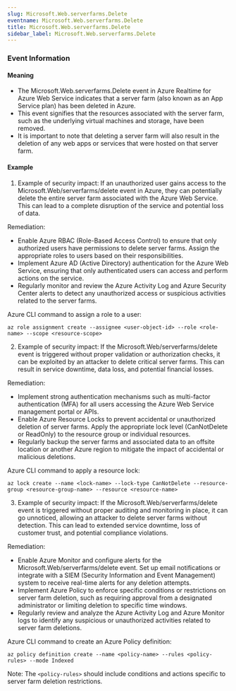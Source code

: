 ```yaml
--- 
slug: Microsoft.Web.serverfarms.Delete
eventname: Microsoft.Web.serverfarms.Delete
title: Microsoft.Web.serverfarms.Delete
sidebar_label: Microsoft.Web.serverfarms.Delete
---
```

                       
### Event Information

#### Meaning

- The Microsoft.Web.serverfarms.Delete event in Azure Realtime for Azure Web Service indicates that a server farm (also known as an App Service plan) has been deleted in Azure.
- This event signifies that the resources associated with the server farm, such as the underlying virtual machines and storage, have been removed.
- It is important to note that deleting a server farm will also result in the deletion of any web apps or services that were hosted on that server farm.

#### Example

1. Example of security impact: If an unauthorized user gains access to the Microsoft.Web/serverfarms/delete event in Azure, they can potentially delete the entire server farm associated with the Azure Web Service. This can lead to a complete disruption of the service and potential loss of data.

Remediation:
- Enable Azure RBAC (Role-Based Access Control) to ensure that only authorized users have permissions to delete server farms. Assign the appropriate roles to users based on their responsibilities.
- Implement Azure AD (Active Directory) authentication for the Azure Web Service, ensuring that only authenticated users can access and perform actions on the service.
- Regularly monitor and review the Azure Activity Log and Azure Security Center alerts to detect any unauthorized access or suspicious activities related to the server farms.

Azure CLI command to assign a role to a user:
```
az role assignment create --assignee <user-object-id> --role <role-name> --scope <resource-scope>
```

2. Example of security impact: If the Microsoft.Web/serverfarms/delete event is triggered without proper validation or authorization checks, it can be exploited by an attacker to delete critical server farms. This can result in service downtime, data loss, and potential financial losses.

Remediation:
- Implement strong authentication mechanisms such as multi-factor authentication (MFA) for all users accessing the Azure Web Service management portal or APIs.
- Enable Azure Resource Locks to prevent accidental or unauthorized deletion of server farms. Apply the appropriate lock level (CanNotDelete or ReadOnly) to the resource group or individual resources.
- Regularly backup the server farms and associated data to an offsite location or another Azure region to mitigate the impact of accidental or malicious deletions.

Azure CLI command to apply a resource lock:
```
az lock create --name <lock-name> --lock-type CanNotDelete --resource-group <resource-group-name> --resource <resource-name>
```

3. Example of security impact: If the Microsoft.Web/serverfarms/delete event is triggered without proper auditing and monitoring in place, it can go unnoticed, allowing an attacker to delete server farms without detection. This can lead to extended service downtime, loss of customer trust, and potential compliance violations.

Remediation:
- Enable Azure Monitor and configure alerts for the Microsoft.Web/serverfarms/delete event. Set up email notifications or integrate with a SIEM (Security Information and Event Management) system to receive real-time alerts for any deletion attempts.
- Implement Azure Policy to enforce specific conditions or restrictions on server farm deletion, such as requiring approval from a designated administrator or limiting deletion to specific time windows.
- Regularly review and analyze the Azure Activity Log and Azure Monitor logs to identify any suspicious or unauthorized activities related to server farm deletions.

Azure CLI command to create an Azure Policy definition:
```
az policy definition create --name <policy-name> --rules <policy-rules> --mode Indexed
```

Note: The `<policy-rules>` should include conditions and actions specific to server farm deletion restrictions.


 